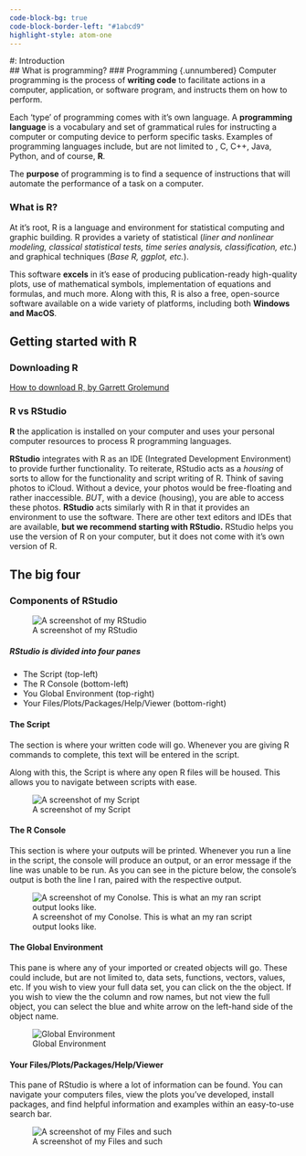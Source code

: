 ```yaml
---
code-block-bg: true
code-block-border-left: "#1abcd9"
highlight-style: atom-one 
---
```

#: Introduction  
## What is programming? 
### Programming {.unnumbered}
Computer programming is the process of **writing code** to facilitate actions in a computer, application, or software program, and instructs them on how to perform. 

Each 'type' of programming comes with it's own language. 
A **programming language** is a vocabulary and set of grammatical rules for instructing a computer or computing device to perform specific tasks. 
Examples of programming languages include, but are not limited to , C, C++, Java, Python, and of course, **R**. 

The **purpose** of programming is to find a sequence of instructions that will automate the performance of a task on a computer. 
    
### What is R? {.unnumbered}
At it's root, R is a language and environment for statistical computing and graphic building. 
R provides a variety of statistical (*liner and nonlinear modeling, classical statistical tests, time series analysis, classification, etc.*) and graphical techniques (*Base R, ggplot, etc.*). 

This software **excels** in it's ease of producing publication-ready high-quality plots, use of mathematical symbols, implementation of equations and formulas, and much more. 
Along with this, R is also a free, open-source software available on a wide variety of platforms, including both **Windows and MacOS**. 

## Getting started with R
### Downloading R{.unnumbered}

[How to download R, by Garrett Grolemund](https://rstudio-education.github.io/hopr/starting.html)

### R vs RStudio{.unnumbered}
**R** the application is installed on your computer and uses your personal computer resources to process R programming languages.

**RStudio** integrates with R as an IDE (Integrated Development Environment) to provide further functionality. 
To reiterate, RStudio acts as a *housing* of sorts to allow for the functionality and script writing of R.
Think of saving photos to iCloud. 
Without a device, your photos would be free-floating and rather inaccessible.
*BUT*, with a device (housing), you are able to access these photos. 
**RStudio** acts similarly with R in that it provides an environment to use the software. 
There are other text editors and IDEs that are available, **but we recommend starting with RStudio.** RStudio helps you use the version of R on your computer, but it does not come with it's own version of R.  

## The big four
### Components of RStudio {.unnumbered}

![A screenshot of my RStudio](r screenshot.png)

##### RStudio is divided into four panes {.unnumbered}

- The Script (top-left)
- The R Console (bottom-left)
- You Global Environment (top-right)
- Your Files/Plots/Packages/Help/Viewer (bottom-right)

#### The Script {.unnumbered}
The section is where your written code will go. 
Whenever you are giving R commands to complete, this text will be entered in the script. 

Along with this, the Script is where any open R files will be housed. 
This allows you to navigate between scripts with ease. 

![A screenshot of my Script](r script.png)

#### The R Console {.unnumbered}
This section is where your outputs will be printed. 
Whenever you run a line in the script, the console will produce an output, or an error message if the line was unable to be run. 
As you can see in the picture below, the console's output is both the line I ran, paired with the respective output. 

![A screenshot of my Conolse. This is what an my ran script output looks like.](r console.png)

#### The Global Environment
This pane is where any of your imported or created objects will go. 
These could include, but are not limited to, data sets, functions, vectors, values, etc.
If you wish to view your full data set, you can click on the the object. If you wish to view the the column and row names, but not view the full object, you can select the blue and white arrow on the left-hand side of the object name. 

![Global Environment](r env.png)


#### Your Files/Plots/Packages/Help/Viewer {.unnumbered}
This pane of RStudio is where a lot of information can be found. You can navigate your computers files, view the plots you've developed, install packages, and find helpful information and examples within an easy-to-use search bar. 

![A screenshot of my Files and such](r files.png)

